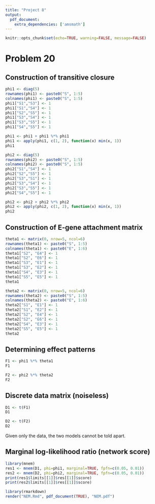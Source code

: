 ```yaml
---
title: "Project 8"
output:
  pdf_document: 
    extra_dependencies: ['amsmath']
---
```


```r
knitr::opts_chunk$set(echo=TRUE, warning=FALSE, message=FALSE)
```

# Problem 20

## Construction of transitive closure

```r
phi1 <- diag(5)
rownames(phi1) <- paste0("S", 1:5)
colnames(phi1) <- paste0("S", 1:5)
phi1["S1","S3"] <- 1
phi1["S1","S4"] <- 1
phi1["S2","S5"] <- 1
phi1["S3","S4"] <- 1
phi1["S3","S5"] <- 1
phi1["S4","S5"] <- 1

phi1 <- phi1 + phi1 %*% phi1
phi1 <- apply(phi1, c(1, 2), function(x) min(x, 1))
phi1
```

```r
phi2 <- diag(5)
rownames(phi2) <- paste0("S", 1:5)
colnames(phi2) <- paste0("S", 1:5)
phi2["S1","S4"] <- 1
phi2["S2","S5"] <- 1
phi2["S3","S1"] <- 1
phi2["S3","S4"] <- 1
phi2["S3","S5"] <- 1
phi2["S4","S5"] <- 1

phi2 <- phi2 + phi2 %*% phi2
phi2 <- apply(phi2, c(1, 2), function(x) min(x, 1))
phi2
```

## Construction of E-gene attachment matrix

```r
theta1 <- matrix(0, nrow=5, ncol=6)
rownames(theta1) <- paste0("S", 1:5)
colnames(theta1) <- paste0("E", 1:6)
theta1["S2", "E4"] <- 1
theta1["S2", "E6"] <- 1
theta1["S3", "E1"] <- 1
theta1["S3", "E2"] <- 1
theta1["S4", "E3"] <- 1
theta1["S5", "E5"] <- 1
theta1
```

```r
theta2 <- matrix(0, nrow=5, ncol=6)
rownames(theta2) <- paste0("S", 1:5)
colnames(theta2) <- paste0("E", 1:6)
theta2["S1", "E1"] <- 1
theta2["S1", "E2"] <- 1
theta2["S2", "E4"] <- 1
theta2["S2", "E6"] <- 1
theta2["S4", "E3"] <- 1
theta2["S5", "E5"] <- 1
theta2
```

## Determining effect patterns

```r
F1 <- phi1 %*% theta1
F1
```

```r
F2 <- phi2 %*% theta2
F2
```

## Discrete data matrix (noiseless)

```r
D1 <- t(F1)
D1
```

```r
D2 <- t(F2)
D2
```

Given only the data, the two models cannot be told apart.

## Marginal log-likelihood ratio (network score)

```r
library(mnem)
res1 <- mnem(D1, phi=phi1, marginal=TRUE, fpfn=c(0.05, 0.01))
res2 <- mnem(D2, phi=phi2, marginal=TRUE, fpfn=c(0.05, 0.01))
print(res1$limits[[1]]$res[[1]]$score)
print(res2$limits[[1]]$res[[1]]$score)
```


```r
library(rmarkdown)
render("NEM.Rmd", pdf_document(TRUE), "NEM.pdf")
```
